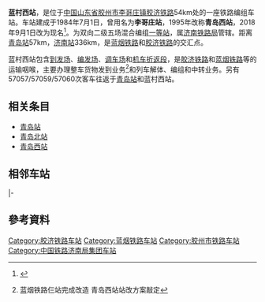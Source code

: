 {{noteTA
|1=zh-cn:始发车次; zh-tw:列車班次; zh-hk:列車班次;
|2=zh-cn:车次; zh-hk:班次;
}}
{{Infobox China railway station 
|name = 蓝村西站
|eng_name = Lancunxi Railway Station
|symbol_right = {{rint|cn|rail}}
|image = 
|caption = 
|former = 李哥庄站、青岛西站
|address = [[山东省|山东省]][[胶州市|胶州市]][[李哥庄镇|李哥庄镇]]李戈庄村
|coordinates = {{coord|36.369239|120.147145|display=inline,title}}
|lines = [[胶济铁路|胶济线]]、[[蓝烟铁路|蓝烟线]]、[[胶黄铁路|胶黄线]]、[[胶新铁路|胶新线]]
|owned = [[济南局集团|济南局集团]]青岛车务段
|code = 17998
|commercial_code = QXK
|pinyin_code = LCX
|车站等级 = [[一等站_(中鐵)|一等站]]
}}
'''蓝村西站'''，是位于[[中国|中国]][[山东省|山东省]][[胶州市|胶州市]][[李哥庄镇|李哥庄镇]][[胶济铁路|胶济铁路]]54km处的一座铁路编组车站。车站建成于1984年7月1日，曾用名为'''李哥庄站'''，1995年改称'''青岛西站'''，2018年9月1日改为现名<ref>{{cite journal|author=[[中国铁路总公司|中国铁路总公司]]|title=铁总客电〔2018〕74号 中国铁路总公司关于部分车站命名和更名的通知|journal=铁路客货运输专刊|year=2018|issue=2、3|publisher=[[中国铁道出版社|中国铁道出版社]]|pages=232-233}}</ref>。为双向二级五场混合编组[[一等站|一等站]]，属[[济南铁路局|济南铁路局]]管辖。距离[[青岛站|青岛站]]57km，[[济南站|济南站]]336km，是[[蓝烟铁路|蓝烟铁路]]和[[胶济铁路|胶济铁路]]的交汇点。

蓝村西站包含[[到发场|到发场]]、[[编发场|编发场]]、[[调车场|调车场]]和[[机车折返段|机车折返段]]，是[[胶济铁路|胶济铁路]]和[[蓝烟铁路|蓝烟铁路]]等的运输咽喉，主要办理整车货物发到业务<ref>{{cite web |url=http://house.hiao.com/content/2009-10/11/content_8165809.htm |title=存档副本 |accessdate=2010年3月26日 |deadurl=yes |archiveurl=https://web.archive.org/web/20160304084641/http://house.hiao.com/content/2009-10/11/content_8165809.htm |archivedate=2016年3月4日 |df= }} 蓝烟铁路仨站完成改造 青岛西站站改方案敲定</ref>和列车解体、编组和中转业务。另有57057/57059/57060次客车往返于[[青岛站|青岛站]]和蓝村西站。

==相关条目==
*[[青岛站|青岛站]]
*[[青岛北站|青岛北站]]
*[[青岛西站|青岛西站]]
==相邻车站==
{{start rail box|[[中国铁路|中国铁路]]}}
{{s-inop|[[胶州站|胶州站]]|{{站|济南}}方向<br>[[胶新铁路|胶新铁路]]{{站|新沂}}方向}}
{{s-line|[[胶济铁路|胶济铁路]]<br>← 17km 蓝村西站 4km →}}
{{s-inop|[[蓝村站|蓝村站]]|{{站|四方}}方向<br>[[蓝烟铁路|蓝烟铁路]]{{站|烟台}}方向}}
|-
{{Terminus}}
{{s-line|[[胶黄铁路|胶黄铁路]]<br>{{0}} {{0}} {{0}} {{0}} 蓝村西站 23km →}}
{{s-inop|[[营海站|营海站]]|{{站|青岛}}方向}}
{{end box}}

==參考資料==
{{reflist}}

{{胶济铁路}}
{{蓝烟铁路}}
{{胶黄铁路}}
{{中国铁路编组站}}
{{China-rail-stub}}

[[Category:胶济铁路车站|Category:胶济铁路车站]]
[[Category:蓝烟铁路车站|Category:蓝烟铁路车站]]
[[Category:胶州市铁路车站|Category:胶州市铁路车站]]
[[Category:中国铁路济南局集团车站|Category:中国铁路济南局集团车站]]